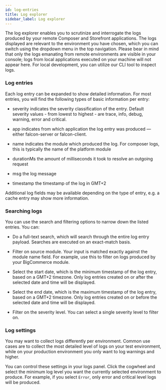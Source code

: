 ```yaml
---
id: log-entries
title: Log explorer
sidebar_label: Log explorer
---
```



The log explorer enables you to scrutinize and interrogate the logs produced by your remote Composer and Storefront applications. The logs displayed are relevant to the environment you have chosen, which you can switch using the dropdown menu in the top navigation. Please bear in mind that only the logs emanating from remote environments are visible in your console; logs from local applications executed on your machine will not appear here. For local development, you can utilize our CLI tool to inspect logs.

### Log entries
Each log entry can be expanded to show detailed information. For most entries, you will find the following types of basic information per entry:

- <Badge variant="console">severity</Badge> indicates the severity classification of the entry. Default severity values - from lowest to highest - are trace, info, debug, warning, error and critical.

- <Badge variant="console">app</Badge> indicates from which application the log entry was produced — either falcon-server or falcon-client.

- <Badge variant="console">name</Badge> indicates the module which produced the log. For composer logs, this is typically the name of the platform module

- <Badge variant="console">durationMs</Badge> the amount of milliseconds it took to resolve an outgoing request

- <Badge variant="console">msg</Badge> the log message

- <Badge variant="console">timestamp</Badge> the timestamp of the log in GMT+2

Additional log fields may be available depending on the type of entry, e.g. a cache entry may show more information.

### Searching logs
You can use the search and filtering options to narrow down the listed entries. You can:

- Do a full-text search, which will search through the entire log entry payload. Searches are executed on an exact-match basis.

- Filter on source module. Your input is matched exactly against the module name field. For example, use this to filter on logs produced by your BigCommerce module.

- Select the start date, which is the minimum timestamp of the log entry, based on a GMT+2 timezone. Only log entries created on or after the selected date and time will be displayed.

- Select the end date, which is the maximum timestamp of the log entry, based on a GMT+2 timezone. Only log entries created on or before the selected date and time will be displayed.

- Filter on the severity level. You can select a single severity level to filter on.

### Log settings
You may want to collect logs differently per environment. Common use cases are to collect the most detailed level of logs on your test environment, while on your production environment you only want to log warnings and higher.

You can control these settings in your logs panel. Click the cogwheel and select the minimum log level you want the currently selected environment to produce. For example, if you select `Error`, only error and critical level logs will be produced.
